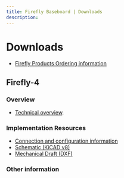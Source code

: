 ---
title: Firefly Baseboard | Downloads
description: 
---

# Downloads

- [Firefly Products Ordering information]()

## Firefly-4 

### Overview

- [Technical overview]().

### Implementation Resources

- [Connection and configuration information]()
- [Schematic (KiCAD v8)](https://github.com/paisleymicro/firefly-4)
- [Mechanical Draft (DXF)]()

### Other information
